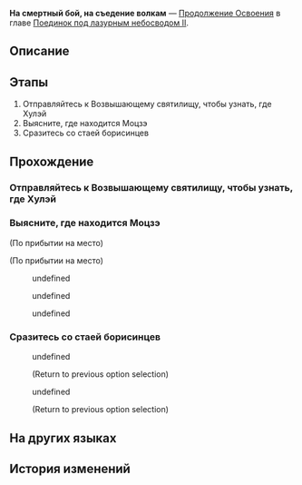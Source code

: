 {{Дополнить|Диалоги.}}
{{Миссия Инфобокс
|id              = 2022206
|Название        = 
|Изображение     = Миссия Освоения На смертный бой, на съедение волкам.png
|Тип             = Продолжение Освоения
|События         = 
|Глава           = Поединок под лазурным небосводом II
|Условия         = Завершена [[Продолжение Освоения]] ''[[Высшее состязание, детские вопросы]]''
|Персонажи       = Моцзэ; Первопроходец; Фэйсяо; Яньцин
|СтартЛокация    = [[Лофу Сяньчжоу]] — [[Возвышающее святилище]]
|Локации         = Возвышающее святилище
|Предыдущая      = Высшее состязание, детские вопросы
|Следующая       = Удар с неба и возвращённый силой мир
|Награды         = Опыт Освоения*200; Звёздный нефрит*30; Путеводитель путешественника*2; Очищенный эфир*2; Кредиты*20 000
}}
'''На смертный бой, на съедение волкам''' — [[Продолжение Освоения]] в главе [[Поединок под лазурным небосводом II]].

==Описание==
{{Описание|Когда Хулэй объявляет войну, борисинские воины, скрывавшиеся в тёмных улочках, начинают охоту. Как охотники смогут противостоять хитрой и свирепой стае волков?}}

==Этапы==
# Отправляйтесь к Возвышающему святилищу, чтобы узнать, где Хулэй
# Выясните, где находится Моцзэ
# Сразитесь со стаей борисинцев

==Прохождение==
{{Дополнить}}

===Отправляйтесь к Возвышающему святилищу, чтобы узнать, где Хулэй===
{{Описание миссии|локация=Возвышающее святилище|Наживка заброшена, начинается настоящая охота Соколиной Мощи. В поисках места, где должен находиться Хулэй, Облачные Рыцари направляются в Возвышающее святилище. Однако и обещанный штурм Хулэя тоже вот-вот начнётся.}}
{{Диалог Начало}}
:{{tx}}
{{Диалог Конец}}

===Выясните, где находится Моцзэ===
{{Диалог Начало}}
;(По прибытии на место)

;(По прибытии на место)
<!--Unknown TalkSentence: 222260101-->
<!--Unknown TalkSentence: 222260102-->
:{{Диалог|Стрелка}} undefined
:{{Диалог|Стрелка}} undefined
:{{Диалог|Стрелка}} undefined
{{Диалог Конец}}

===Сразитесь со стаей борисинцев===
{{Диалог Начало}}
<!--Unknown TalkSentence: 222260201-->
<!--Unknown TalkSentence: 222260202-->
<!--Unknown TalkSentence: 222260203-->
<!--Unknown TalkSentence: 222260204-->
<!--Unknown TalkSentence: 222260205-->
<!--Unknown TalkSentence: 222260206-->
<!--Unknown TalkSentence: 222260207-->
<!--Unknown TalkSentence: 222260208-->
:{{Диалог|Стрелка}} undefined
:<!--Unknown TalkSentence: 222260210-->
:<!--Unknown TalkSentence: 222260211-->
:<!--Unknown TalkSentence: 222260212-->
:<!--Unknown TalkSentence: 222260213-->
:<!--Unknown TalkSentence: 222260214-->
:<!--Unknown TalkSentence: 222260215-->
:<!--Unknown TalkSentence: 222260216-->
:<!--Unknown TalkSentence: 222260217-->
:<!--Unknown TalkSentence: 222260218-->
:<!--Unknown TalkSentence: 222260219-->
:;(Return to previous option selection)
:{{Диалог|Стрелка}} undefined
:<!--Unknown TalkSentence: 222260212-->
:<!--Unknown TalkSentence: 222260213-->
:<!--Unknown TalkSentence: 222260214-->
:<!--Unknown TalkSentence: 222260215-->
:<!--Unknown TalkSentence: 222260216-->
:<!--Unknown TalkSentence: 222260217-->
:<!--Unknown TalkSentence: 222260218-->
:<!--Unknown TalkSentence: 222260219-->
:;(Return to previous option selection)
:{{tx}}
{{Диалог Конец}}

==На других языках==
{{На других языках
|en   = A Swarm of Carnage
|zhs  = 敛魂血轮，率兽食人
|zht  = 斂魂血輪，率獸食人
|ja   = 鎮魂の血輪、人喰らう獣
|ko   = 핏빛의 격전, 늑대 무리와의 전면전
|es   = Manada de la devastación
|fr   = Déluge de carnage
|ru   = На смертный бой, на съедение волкам
|th   = สมรภูมินองโลหิต
|vi   = Thảm Sát Đẫm Máu, Dẫn Thú Săn Người
|de   = Ein Schwarm von Gemetzel
|id   = Pembantaian Berdarah
|pt   = Um Enxame de Carnificina
}}

==История изменений==
{{История изменений|2.7}}
